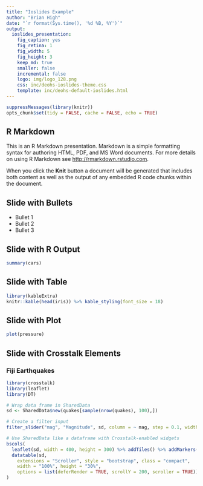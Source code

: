 ```yaml
---
title: "Ioslides Example"
author: "Brian High"
date: "`r format(Sys.time(), '%d %B, %Y')`"
output:
  ioslides_presentation:
    fig_caption: yes
    fig_retina: 1
    fig_width: 5
    fig_height: 3
    keep_md: true
    smaller: false
    incremental: false
    logo: img/logo_128.png
    css: inc/deohs-ioslides-theme.css
    template: inc/deohs-default-ioslides.html
---
```


```r
suppressMessages(library(knitr))
opts_chunk$set(tidy = FALSE, cache = FALSE, echo = TRUE)
```

<!-- Note: Custom CSS changes title font and removes footer gradient. -->
<!-- Note: Custom HTML template replaces logo with banner on title page.-->

## R Markdown

This is an R Markdown presentation. Markdown is a simple formatting syntax for authoring HTML, PDF, and MS Word documents. For more details on using R Markdown see <http://rmarkdown.rstudio.com>.

When you click the **Knit** button a document will be generated that includes both content as well as the output of any embedded R code chunks within the document.

## Slide with Bullets

- Bullet 1
- Bullet 2
- Bullet 3

## Slide with R Output

```r
summary(cars)
```

## Slide with Table

```r
library(kableExtra)
knitr::kable(head(iris)) %>% kable_styling(font_size = 18)
```

## Slide with Plot

```r
plot(pressure)
```

## Slide with Crosstalk Elements {.smaller}

### Fiji Earthquakes

```r
library(crosstalk)
library(leaflet)
library(DT)

# Wrap data frame in SharedData
sd <- SharedData$new(quakes[sample(nrow(quakes), 100),])

# Create a filter input
filter_slider("mag", "Magnitude", sd, column = ~ mag, step = 0.1, width = 400)

# Use SharedData like a dataframe with Crosstalk-enabled widgets
bscols(
  leaflet(sd, width = 400, height = 300) %>% addTiles() %>% addMarkers(),
  datatable(sd,
    extensions = "Scroller", style = "bootstrap", class = "compact",
    width = "100%", height = "30%",
    options = list(deferRender = TRUE, scrollY = 200, scroller = TRUE))
)
```

